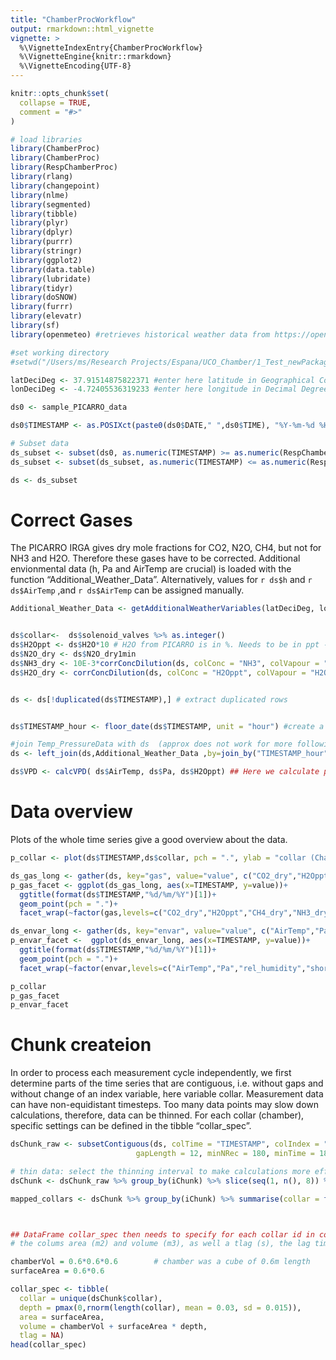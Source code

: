 ```yaml
---
title: "ChamberProcWorkflow"
output: rmarkdown::html_vignette
vignette: >
  %\VignetteIndexEntry{ChamberProcWorkflow}
  %\VignetteEngine{knitr::rmarkdown}
  %\VignetteEncoding{UTF-8}
---
```


```r
knitr::opts_chunk$set(
  collapse = TRUE,
  comment = "#>"
)
```

```r
# load libraries
library(ChamberProc)
library(ChamberProc)
library(RespChamberProc)
library(rlang)
library(changepoint)
library(nlme)
library(segmented)
library(tibble)
library(plyr)
library(dplyr)
library(purrr)
library(stringr)
library(ggplot2)
library(data.table)
library(lubridate)
library(tidyr)
library(doSNOW)
library(furrr)
library(elevatr)
library(sf)
library(openmeteo) #retrieves historical weather data from https://open-meteo.com/en/docs/historical-weather-api

```

```r
#set working directory
#setwd("/Users/ms/Research Projects/Espana/UCO_Chamber/1_Test_newPackage_ChamberProc")

latDeciDeg <- 37.91514875822371 #enter here latitude in Geographical Coordinates (decimal degrees); crs =4326)
lonDeciDeg <- -4.72405536319233 #enter here longitude in Decimal Degrees


```

```r
ds0 <- sample_PICARRO_data

ds0$TIMESTAMP <- as.POSIXct(paste0(ds0$DATE," ",ds0$TIME), "%Y-%m-%d %H:%M:%S", tz= "UTC")

# Subset data
ds_subset <- subset(ds0, as.numeric(TIMESTAMP) >= as.numeric(RespChamberProc::as.POSIXctUTC("2022-05-31 08:00:00")) )
ds_subset <- subset(ds_subset, as.numeric(TIMESTAMP) <= as.numeric(RespChamberProc::as.POSIXctUTC("2022-05-31 09:30:00" )) )

ds <- ds_subset

```

# Correct Gases

The PICARRO IRGA gives dry mole fractions for CO2, N2O, CH4, but not for NH3 and H2O. Therefore these gases have to be corrected. Additional envionmental data (h, Pa and AirTemp are crucial) is loaded with the function "Additional_Weather_Data". Alternatively, values for `r ds$h` and `r ds$AirTemp` ,and `r ds$AirTemp` can be assigned manually.

```r
Additional_Weather_Data <- getAdditionalWeatherVariables(latDeciDeg, lonDeciDeg,format(min(ds$TIMESTAMP),"%Y-%m-%d"),format(max(ds$TIMESTAMP),"%Y-%m-%d"))


ds$collar<-  ds$solenoid_valves %>% as.integer()
ds$H2Oppt <- ds$H2O*10 # H2O from PICARRO is in %. Needs to be in ppt --> We need to multiply by 10
ds$N2O_dry <- ds$N2O_dry1min
ds$NH3_dry <- 10E-3*corrConcDilution(ds, colConc = "NH3", colVapour = "H2Oppt")  #NH3 from PICARRO is in ppb --> multiply colVapour by 10^-3 to get ppm
ds$H2O_dry <- corrConcDilution(ds, colConc = "H2Oppt", colVapour = "H2Oppt")


ds <- ds[!duplicated(ds$TIMESTAMP),] # extract duplicated rows


ds$TIMESTAMP_hour <- floor_date(ds$TIMESTAMP, unit = "hour") #create a column with a timestamp roundet to the hour, in order to join with hourly evironmental data

#join Temp_PressureData with ds  (approx does not work for more following NA's, just fill nas with same value as last one (function "fill" from tidyr package))
ds <- left_join(ds,Additional_Weather_Data ,by=join_by("TIMESTAMP_hour"=="DATETIME_hourly")) %>% fill(.,h,AirTemp,Pa,rel_humidity,shortwave_radiation,ET0, .direction = "up")

ds$VPD <- calcVPD( ds$AirTemp, ds$Pa, ds$H2Oppt) ## Here we calculate plant-to-air vapour pressure deficit

```

# Data overview

Plots of the whole time series give a good overview about the data.

```r
p_collar <- plot(ds$TIMESTAMP,ds$collar, pch = ".", ylab = "collar (Chamber)",xlab = "Time")

ds_gas_long <- gather(ds, key="gas", value="value", c("CO2_dry","H2Oppt","CH4_dry","NH3_dry","N2O_dry"))
p_gas_facet <- ggplot(ds_gas_long, aes(x=TIMESTAMP, y=value))+
  ggtitle(format(ds$TIMESTAMP,"%d/%m/%Y")[1])+
  geom_point(pch = ".")+
  facet_wrap(~factor(gas,levels=c("CO2_dry","H2Oppt","CH4_dry","NH3_dry","N2O_dry")),ncol=1,scales = "free")

ds_envar_long <- gather(ds, key="envar", value="value", c("AirTemp","Pa","rel_humidity","shortwave_radiation","ET0"))
p_envar_facet <-  ggplot(ds_envar_long, aes(x=TIMESTAMP, y=value))+
  ggtitle(format(ds$TIMESTAMP,"%d/%m/%Y")[1])+
  geom_point(pch = ".")+
  facet_wrap(~factor(envar,levels=c("AirTemp","Pa","rel_humidity","shortwave_radiation","ET0")),ncol=1,scales = "free")

p_collar
p_gas_facet
p_envar_facet

```

# Chunk createion
In order to process each measurement cycle independently, we first determine parts of the time series that are contiguous, i.e. without gaps and without change of an index variable, here variable collar. Measurement data can have non-equidistant timesteps. Too many data points may slow down calculations, therefore, data can be thinned. For each collar (chamber), specific settings can be defined in the tibble "collar_spec".

```r
dsChunk_raw <- subsetContiguous(ds, colTime = "TIMESTAMP", colIndex = "collar",
                            gapLength = 12, minNRec = 180, minTime = 180, indexNA = 13)

# thin data: select the thinning interval to make calculations more efficient
dsChunk <- dsChunk_raw %>% group_by(iChunk) %>% slice(seq(1, n(), 8)) %>% ungroup()

mapped_collars <- dsChunk %>% group_by(iChunk) %>% summarise(collar = first(collar)) %>%  head()



## DataFrame collar_spec then needs to specify for each collar id in column collar,
# the colums area (m2) and volume (m3), as well a tlag (s), the lag time between start of the cycle , i.e. the start of the chunk (usually chamber closing time), and the time when the gas reaches the sensor.

chamberVol = 0.6*0.6*0.6		# chamber was a cube of 0.6m length
surfaceArea = 0.6*0.6

collar_spec <- tibble(
  collar = unique(dsChunk$collar),
  depth = pmax(0,rnorm(length(collar), mean = 0.03, sd = 0.015)),
  area = surfaceArea,
  volume = chamberVol + surfaceArea * depth,
  tlag = NA)
head(collar_spec)

```
